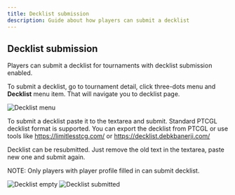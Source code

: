 ```yaml
---
title: Decklist submission
description: Guide about how players can submit a decklist
---
```


## Decklist submission

Players can submit a decklist for tournaments with decklist submission enabled.

To submit a decklist, go to tournament detail, click three-dots menu and **Decklist** menu item.
That will navigate you to decklist page.

![Decklist menu](/images/decklists/player-decklist-menu.png)

To submit a decklist paste it to the textarea and submit.
Standard PTCGL decklist format is supported. You can export the decklist from PTCGL or use tools
like https://limitlesstcg.com/ or https://decklist.debkbanerji.com/

Decklist can be resubmitted. Just remove the old text in the textarea, paste new one and submit again.

NOTE: Only players with player profile filled in can submit decklist.

![Decklist empty](/images/decklists/player-decklist-empty.png)
![Decklist submitted](/images/decklists/player-decklist-submitted.png)

